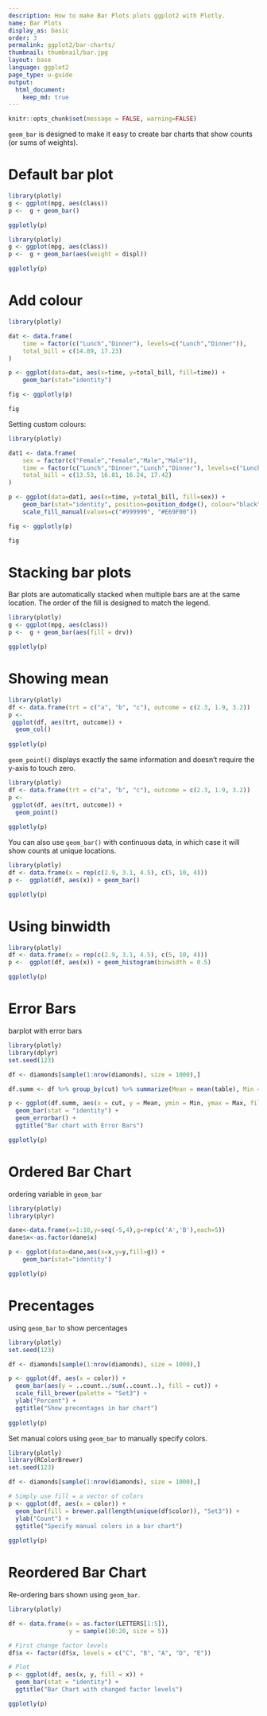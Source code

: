 ```yaml
---
description: How to make Bar Plots plots ggplot2 with Plotly.
name: Bar Plots
display_as: basic
order: 3
permalink: ggplot2/bar-charts/
thumbnail: thumbnail/bar.jpg
layout: base
language: ggplot2
page_type: u-guide
output:
  html_document:
    keep_md: true
---
```


```r
knitr::opts_chunk$set(message = FALSE, warning=FALSE)
```

`geom_bar` is designed to make it easy to create bar charts that show counts (or sums of weights).

# Default bar plot

```r
library(plotly)
g <- ggplot(mpg, aes(class))  
p <-  g + geom_bar()

ggplotly(p)
```



```r
library(plotly)
g <- ggplot(mpg, aes(class))  
p <-  g + geom_bar(aes(weight = displ))

ggplotly(p)
```

# Add colour 

```r
library(plotly)

dat <- data.frame(
    time = factor(c("Lunch","Dinner"), levels=c("Lunch","Dinner")),
    total_bill = c(14.89, 17.23)
)

p <- ggplot(data=dat, aes(x=time, y=total_bill, fill=time)) +
    geom_bar(stat="identity")

fig <- ggplotly(p)

fig
```

Setting custom colours:

```r
library(plotly)

dat1 <- data.frame(
    sex = factor(c("Female","Female","Male","Male")),
    time = factor(c("Lunch","Dinner","Lunch","Dinner"), levels=c("Lunch","Dinner")),
    total_bill = c(13.53, 16.81, 16.24, 17.42)
)

p <- ggplot(data=dat1, aes(x=time, y=total_bill, fill=sex)) +
    geom_bar(stat="identity", position=position_dodge(), colour="black") +
    scale_fill_manual(values=c("#999999", "#E69F00"))

fig <- ggplotly(p)

fig
```


# Stacking bar plots

Bar plots are automatically stacked when multiple bars are at the same location. The order of the fill is designed to match the legend.

```r
library(plotly)
g <- ggplot(mpg, aes(class))  
p <-  g + geom_bar(aes(fill = drv))

ggplotly(p)
```



# Showing mean

```r
library(plotly)
df <- data.frame(trt = c("a", "b", "c"), outcome = c(2.3, 1.9, 3.2))  
p <-    
 ggplot(df, aes(trt, outcome)) +
  geom_col()
  
ggplotly(p)
```


`geom_point()` displays exactly the same information and doesn't require the y-axis to touch zero.


```r
library(plotly)
df <- data.frame(trt = c("a", "b", "c"), outcome = c(2.3, 1.9, 3.2))  
p <-    
 ggplot(df, aes(trt, outcome)) +
  geom_point()
  
ggplotly(p)
```


You can also use `geom_bar()` with continuous data, in which case it will show counts at unique locations.

```r
library(plotly)
df <- data.frame(x = rep(c(2.9, 3.1, 4.5), c(5, 10, 4)))  
p <-  ggplot(df, aes(x)) + geom_bar()

ggplotly(p)
```



# Using binwidth 


```r
library(plotly)
df <- data.frame(x = rep(c(2.9, 3.1, 4.5), c(5, 10, 4)))  
p <-  ggplot(df, aes(x)) + geom_histogram(binwidth = 0.5)

ggplotly(p)
```


# Error Bars
barplot with error bars

```r
library(plotly)
library(dplyr)
set.seed(123)

df <- diamonds[sample(1:nrow(diamonds), size = 1000),]

df.summ <- df %>% group_by(cut) %>% summarize(Mean = mean(table), Min = min(table), Max = max(table))

p <- ggplot(df.summ, aes(x = cut, y = Mean, ymin = Min, ymax = Max, fill = cut)) + 
  geom_bar(stat = "identity") + 
  geom_errorbar() + 
  ggtitle("Bar chart with Error Bars")

ggplotly(p)
```

# Ordered Bar Chart
ordering variable in <code>geom_bar</code>

```r
library(plotly)
library(plyr)

dane<-data.frame(x=1:10,y=seq(-5,4),g=rep(c('A','B'),each=5))
dane$x<-as.factor(dane$x)

p <- ggplot(data=dane,aes(x=x,y=y,fill=g)) +
    geom_bar(stat="identity")

ggplotly(p)
```

# Precentages
using <code>geom_bar</code> to show percentages

```r
library(plotly)
set.seed(123)

df <- diamonds[sample(1:nrow(diamonds), size = 1000),]

p <- ggplot(df, aes(x = color)) + 
  geom_bar(aes(y = ..count../sum(..count..), fill = cut)) + 
  scale_fill_brewer(palette = "Set3") + 
  ylab("Percent") + 
  ggtitle("Show precentages in bar chart")
  
ggplotly(p)
```

Set manual colors using <code>geom_bar</code> to manually specify colors.

```r
library(plotly)
library(RColorBrewer)
set.seed(123)

df <- diamonds[sample(1:nrow(diamonds), size = 1000),]

# Simply use fill = a vector of colors
p <- ggplot(df, aes(x = color)) +
  geom_bar(fill = brewer.pal(length(unique(df$color)), "Set3")) + 
  ylab("Count") + 
  ggtitle("Specify manual colors in a bar chart")
  
ggplotly(p)
```

# Reordered Bar Chart
Re-ordering bars shown using <code>geom_bar</code>.

```r
library(plotly)

df <- data.frame(x = as.factor(LETTERS[1:5]), 
                 y = sample(10:20, size = 5))

# First change factor levels
df$x <- factor(df$x, levels = c("C", "B", "A", "D", "E"))

# Plot
p <- ggplot(df, aes(x, y, fill = x)) + 
  geom_bar(stat = "identity") +
  ggtitle("Bar Chart with changed factor levels")

ggplotly(p)
```
